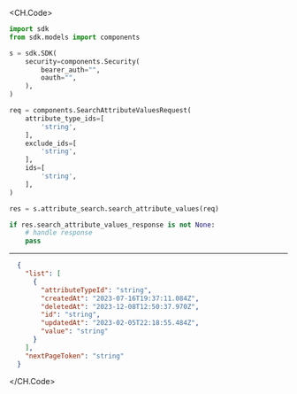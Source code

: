 
<CH.Code>
```python SearchAttributeValues.py
import sdk
from sdk.models import components

s = sdk.SDK(
    security=components.Security(
        bearer_auth="",
        oauth="",
    ),
)

req = components.SearchAttributeValuesRequest(
    attribute_type_ids=[
        'string',
    ],
    exclude_ids=[
        'string',
    ],
    ids=[
        'string',
    ],
)

res = s.attribute_search.search_attribute_values(req)

if res.search_attribute_values_response is not None:
    # handle response
    pass
```
---

```json Example Response
  {
    "list": [
      {
        "attributeTypeId": "string",
        "createdAt": "2023-07-16T19:37:11.084Z",
        "deletedAt": "2023-12-08T12:50:37.970Z",
        "id": "string",
        "updatedAt": "2023-02-05T22:18:55.484Z",
        "value": "string"
      }
    ],
    "nextPageToken": "string"
  }
```
</CH.Code>
